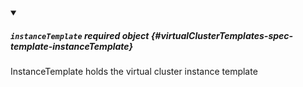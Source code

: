 


<details className="config-field" data-expandable="true" open>
<summary>

##### `instanceTemplate` <span className="config-field-required" data-required="false">required</span> <span className="config-field-type">object</span> <span className="config-field-default"></span> <span className="config-field-enum"></span> {#virtualClusterTemplates-spec-template-instanceTemplate}

InstanceTemplate holds the virtual cluster instance template

</summary>

<PartialInstanceTemplatereference />


</details>
